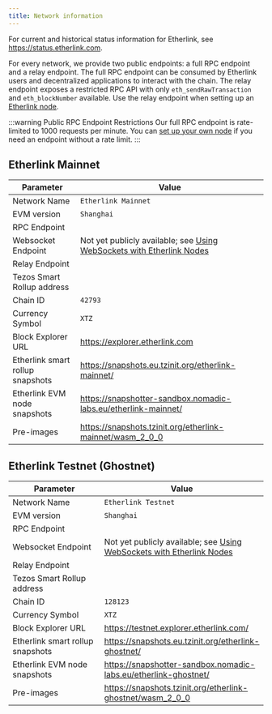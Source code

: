 ```yaml
---
title: Network information
---
```



For current and historical status information for Etherlink, see https://status.etherlink.com.

For every network, we provide two public endpoints: a full RPC endpoint and a
relay endpoint. The full RPC endpoint can be consumed by Etherlink users and
decentralized applications to interact with the chain. The relay endpoint
exposes a restricted RPC API with only `eth_sendRawTransaction` and
`eth_blockNumber` available. Use the relay endpoint when setting up an
[Etherlink node](/network/evm-nodes).

:::warning Public RPC Endpoint Restrictions
Our full RPC endpoint is rate-limited to 1000 requests per minute.
You can [set up your own node](/network/evm-nodes) if you need an endpoint without a rate limit.
:::

## Etherlink Mainnet

<table class="customTableContainer">
  <thead>
    <tr>
      <th>Parameter</th>
      <th>Value</th>
    </tr>
  </thead>
  <tbody>
    <tr>
      <td>Network Name</td>
      <td><code>Etherlink Mainnet</code></td>
    </tr>
    <tr>
      <td>EVM version</td>
      <td><code>Shanghai</code></td>
    </tr>
    <tr>
      <td>RPC Endpoint</td>
      <td><InlineCopy code="https://node.mainnet.etherlink.com" /></td>
    </tr>
    <tr>
      <td>Websocket Endpoint</td>
      <td>Not yet publicly available; see <a href="https://hackmd.io/@alainm/By5xIINPke">Using WebSockets with Etherlink Nodes</a></td>
    </tr>
    <tr>
      <td>Relay Endpoint</td>
      <td><InlineCopy code="https://relay.mainnet.etherlink.com" /></td>
    </tr>
    <tr>
      <td>Tezos Smart Rollup address</td>
      <td><InlineCopy code="sr1Ghq66tYK9y3r8CC1Tf8i8m5nxh8nTvZEf" href="https://tzkt.io/sr1Ghq66tYK9y3r8CC1Tf8i8m5nxh8nTvZEf" abbreviate="6,4"></InlineCopy></td>
    </tr>
    <tr>
      <td>Chain ID</td>
      <td><code>42793</code></td>
    </tr>
    <tr>
      <td>Currency Symbol</td>
      <td><code>XTZ</code></td>
    </tr>
    <tr>
      <td>Block Explorer URL</td>
      <td><a href="https://explorer.etherlink.com">https://explorer.etherlink.com</a></td>
    </tr>
    <tr>
      <td>Etherlink smart rollup snapshots</td>
      <td><a href="https://snapshots.eu.tzinit.org/etherlink-mainnet/">https://snapshots.eu.tzinit.org/etherlink-mainnet/</a></td>
    </tr>
    <tr>
      <td>Etherlink EVM node snapshots</td>
      <td><a href="https://snapshotter-sandbox.nomadic-labs.eu/etherlink-mainnet/">https://snapshotter-sandbox.nomadic-labs.eu/etherlink-mainnet/</a></td>
    </tr>
    <tr>
      <td>Pre-images</td>
      <td><a href="https://snapshots.tzinit.org/etherlink-mainnet/wasm_2_0_0">https://snapshots.tzinit.org/etherlink-mainnet/wasm_2_0_0</a></td>
    </tr>
  </tbody>
</table>

## Etherlink Testnet (Ghostnet)

<table class="customTableContainer">
  <thead>
    <tr>
      <th width="231">Parameter</th>
      <th>Value</th>
    </tr>
  </thead>
  <tbody>
    <tr>
      <td>Network Name</td>
      <td><code>Etherlink Testnet</code></td>
    </tr>
    <tr>
      <td>EVM version</td>
      <td><code>Shanghai</code></td>
    </tr>
    <tr>
      <td>RPC Endpoint</td>
      <td><InlineCopy code="https://node.ghostnet.etherlink.com" /></td>
    </tr>
    <tr>
      <td>Websocket Endpoint</td>
      <td>Not yet publicly available; see <a href="https://hackmd.io/@alainm/By5xIINPke">Using WebSockets with Etherlink Nodes</a></td>
    </tr>
    <tr>
      <td>Relay Endpoint</td>
      <td><InlineCopy code="https://relay.ghostnet.etherlink.com" /></td>
    </tr>
    <tr>
      <td>Tezos Smart Rollup address</td>
      <td><InlineCopy code="sr18wx6ezkeRjt1SZSeZ2UQzQN3Uc3YLMLqg" href="https://ghostnet.tzkt.io/sr18wx6ezkeRjt1SZSeZ2UQzQN3Uc3YLMLqg" abbreviate="6,4"></InlineCopy></td>
    </tr>
    <tr>
      <td>Chain ID</td>
      <td><code>128123</code></td>
    </tr>
    <tr>
      <td>Currency Symbol</td>
      <td><code>XTZ</code></td>
    </tr>
    <tr>
      <td>Block Explorer URL</td>
      <td><a href="https://testnet.explorer.etherlink.com/">https://testnet.explorer.etherlink.com/</a></td>
    </tr>
    <tr>
      <td>Etherlink smart rollup snapshots</td>
      <td><a href="https://snapshots.eu.tzinit.org/etherlink-ghostnet/">https://snapshots.eu.tzinit.org/etherlink-ghostnet/</a></td>
    </tr>
    <tr>
      <td>Etherlink EVM node snapshots</td>
      <td><a href="https://snapshotter-sandbox.nomadic-labs.eu/etherlink-ghostnet/">https://snapshotter-sandbox.nomadic-labs.eu/etherlink-ghostnet/</a></td>
    </tr>
    <tr>
      <td>Pre-images</td>
      <td><a href="https://snapshots.tzinit.org/etherlink-ghostnet/wasm_2_0_0">https://snapshots.tzinit.org/etherlink-ghostnet/wasm_2_0_0</a></td>
    </tr>
  </tbody>
</table>
